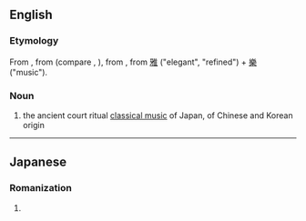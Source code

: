 ==English==
{{wikipedia}}

===Etymology===
From {{etyl|ja|en}} {{m|ja|雅楽|tr=gagaku}}, from {{etyl|ltc|en}} {{m|ltc|雅樂|tr=ngǽ-ngæwk||ancient ceremonial music}} (compare {{etyl|cmn|-}}  {{m|cmn|雅乐|tr=yǎyuè}}, {{m|yue|雅樂|tr=ngaa<sup>5</sup>ngok<sup>6</sup>}}), from {{etyl|och|en}} {{m|och|雅樂|tr=*ŋˁraʔ-ŋˁrawk||"courtly, ceremonial music"}}, from [[雅]] ("elegant", "refined") + [[樂]] ("music").

===Noun===
{{en-noun|-}}

# the ancient court ritual [[classical music]] of Japan, of Chinese and Korean origin

----

==Japanese==
===Romanization===
{{ja-romaji}}

# {{ja-romanization of|ががく}}
